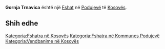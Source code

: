 {{Fshat në Kosovës
 | Emri                = Gornja Trnavica
| srp_N_name = Gornja Trnavica
| srp_N_FULL_NAME_RO = Gornja Trnavica
| srp_N_FULL_NAME_ND_RO = Gornja Trnavica
| srp_N_SORT_NAME_RG = GORNJATRNAVICA
| srp_N_FULL_NAME_RG = Gornja Trnavica
| srp_N_FULL_NAME_ND_RG = Gornja Trnavica
| srp_NS_name = Горња Трнавица
| srp_NS_FULL_NAME_RO = Горња Трнавица
| srp_NS_FULL_NAME_ND_RO = Горња Трнавица
| srp_NS_SORT_NAME_RG = ГОРЊАТРНАВИЦА
| srp_NS_FULL_NAME_RG = Горња Трнавица
| srp_NS_FULL_NAME_ND_RG = Горња Трнавица
| srp_V_name = Gornja Trnovica
| srp_V_FULL_NAME_RO = Gornja Trnovica
| srp_V_FULL_NAME_ND_RO = Gornja Trnovica
| srp_V_SORT_NAME_RG = GORNJATRNOVICA
| srp_V_FULL_NAME_RG = Gornja Trnovica
| srp_V_FULL_NAME_ND_RG = Gornja Trnovica

 | Emri (Rasa dhanore) = 
 | Figura              = 
 | Shteti              = Kosovo
 | Komuna              = Podujevë
 | Kodi postar         = 
 | Sipërfaqja          = 

 | Popullsia           = 

 | Regj. i popullsisë  = 
 | Dend. e popullsisë  = 
 | Faqja zyrtare       = 
 <!--- Koordinatat ----> 
 | Gjerësia            = 43.098333
 | Gjatësia            = 21.065
 | Lartësia            = 
}}
'''Gornja Trnavica''' është një [[Fshat]] në [[Podujevë]] të [[Kosovës]].

<!-- == Gjeografia == -->
<!-- == Historia == -->
<!-- == Demografia == -->
== Shih edhe ==
{{Komuna Podujevë}}
{{Kosovo-Administrata-Cung}}

[[Kategoria:Fshatra në Kosovës]]
[[Kategoria:Fshatra në Kommunes Podujevë]]
[[Kategoria:Vendbanime në Kosovës]]